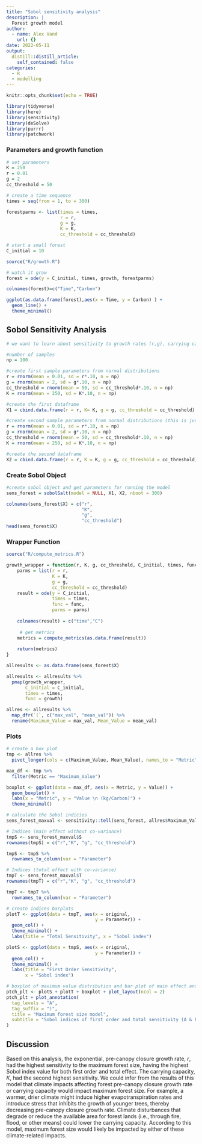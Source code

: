 ```yaml
---
title: "Sobol sensitivity analysis"
description: |
  Forest growth model
author:
  - name: Alex Vand
    url: {}
date: 2022-05-11
output:
  distill::distill_article:
    self_contained: false
categories:
  - R
  - modelling
---
```


```r
knitr::opts_chunk$set(echo = TRUE)

library(tidyverse)
library(here)
library(sensitivity)
library(deSolve)
library(purrr)
library(patchwork)
```

### Parameters and growth function
```r
# set parameters
K = 250
r = 0.01
g = 2
cc_threshold = 50

# create a time sequence
times = seq(from = 1, to = 300)

forestparms <- list(times = times,
                    r = r, 
                    g = g,
                    K = K,
                    cc_threshold = cc_threshold)

# start a small forest
C_initial = 10

source("R/growth.R")

# watch it grow
forest = ode(y = C_initial, times, growth, forestparms)

colnames(forest)=c("Time","Carbon")

ggplot(as.data.frame(forest),aes(x = Time, y = Carbon) ) +
  geom_line() +
  theme_minimal()
```


## Sobol Sensitivity Analysis
```r

# we want to learn about sensitivity to growth rates (r,g), carrying capacity (K), and the canopy closure threshold (cc_threshold)

#number of samples 
np = 100 

#create first sample parameters from normal distributions 
r = rnorm(mean = 0.01, sd = r*.10, n = np)
g = rnorm(mean = 2, sd = g*.10, n = np)
cc_threshold = rnorm(mean = 50, sd = cc_threshold*.10, n = np)
K = rnorm(mean = 250, sd = K*.10, n = np)

#create the first dataframe 
X1 = cbind.data.frame(r = r, K= K, g = g, cc_threshold = cc_threshold)

#create second sample parameters from normal distributions (this is just how sobol works)
r = rnorm(mean = 0.01, sd = r*.10, n = np)
g = rnorm(mean = 2, sd = g*.10, n = np)
cc_threshold = rnorm(mean = 50, sd = cc_threshold*.10, n = np)
K = rnorm(mean = 250, sd = K*.10, n = np)

#create the second dataframe 
X2 = cbind.data.frame(r = r, K = K, g = g, cc_threshold = cc_threshold)
```

### Create Sobol Object
```r
#create sobol object and get parameters for running the model
sens_forest = sobolSalt(model = NULL, X1, X2, nboot = 300)

colnames(sens_forest$X) = c("r",
                            "K",
                            "g",
                            "cc_threshold")
head(sens_forest$X)
```

### Wrapper Function
```r

source("R/compute_metrics.R")

growth_wrapper = function(r, K, g, cc_threshold, C_initial, times, func) {
    parms = list(r = r,
                 K = K,
                 g = g,
                 cc_threshold = cc_threshold)
    result = ode(y = C_initial, 
                 times = times, 
                 func = func, 
                 parms = parms) 
    
    colnames(result) = c("time","C")
    
     # get metrics
    metrics = compute_metrics(as.data.frame(result))
  
    return(metrics)
}
```

```r
allresults <- as.data.frame(sens_forest$X)

allresults <- allresults %>% 
  pmap(growth_wrapper, 
       C_initial = C_initial, 
       times = times, 
       func = growth)

allres <- allresults %>% 
  map_dfr(`[`, c("max_val", "mean_val")) %>% 
  rename(Maximum_Value = max_val, Mean_Value = mean_val)
```

### Plots
```r
# create a box plot
tmp <- allres %>% 
  pivot_longer(cols = c(Maximum_Value, Mean_Value), names_to = "Metric", values_to = "Value")

max_df <- tmp %>% 
  filter(Metric == "Maximum_Value")

boxplot <- ggplot(data = max_df, aes(x = Metric, y = Value)) +
  geom_boxplot() +
  labs(x = "Metric", y = "Value \n (kg/Carbon)") +
  theme_minimal()
```

```r
# calculate the Sobol indicies
sens_forest_maxval <- sensitivity::tell(sens_forest, allres$Maximum_Value)

# Indices (main effect without co-variance)
tmpS <- sens_forest_maxval$S
rownames(tmpS) = c("r","K", "g", "cc_threshold")

tmpS <- tmpS %>% 
  rownames_to_column(var = "Parameter")

# Indices (total effect with co-variance)
tmpT <- sens_forest_maxval$T
rownames(tmpT) = c("r","K", "g", "cc_threshold")

tmpT <- tmpT %>% 
  rownames_to_column(var = "Parameter")
```

```r
# create indices barplots
plotT <- ggplot(data = tmpT, aes(x = original,
                                 y = Parameter)) + 
  geom_col() +
  theme_minimal() +
  labs(title = "Total Sensitivity", x = "Sobol index")

plotS <- ggplot(data = tmpS, aes(x = original,
                                 y = Parameter)) + 
  geom_col() +
  theme_minimal() +
  labs(title = "First Order Sensitivity",
       x = "Sobol index")
```

```r
# boxplot of maximum value distribution and bar plot of main effect and total effect sobol indices
ptch_plt <- plotS + plotT + boxplot + plot_layout(ncol = 2)
ptch_plt + plot_annotation(
  tag_levels = "A",
  tag_suffix = ")",
  title = "Maximum forest size model",
  subtitle = "Sobol indices of first order and total sensitivity (A & B) and boxplot of maximum value over 300 years (C)"
)
```

## Discussion
Based on this analysis, the exponential, pre-canopy closure growth rate, *r*, had the highest sensitivity to the maximum forest size, having the highest Sobol index value for both first order and total effect. The carrying capacity, *K*, had the second highest sensitivity. We could infer from the results of this model that climate impacts affecting forest pre-canopy closure growth rate or carrying capacity would impact maximum forest size. For example, a warmer, drier climate might induce higher evapotranspiration rates and introduce stress that inhibits the growth of younger trees, thereby decreasing pre-canopy closure growth rate. Climate disturbances that degrade or reduce the available area for forest lands (i.e., through fire, flood, or other means) could lower the carrying capacity. According to this model, maximum forest size would likely be impacted by either of these climate-related impacts.
